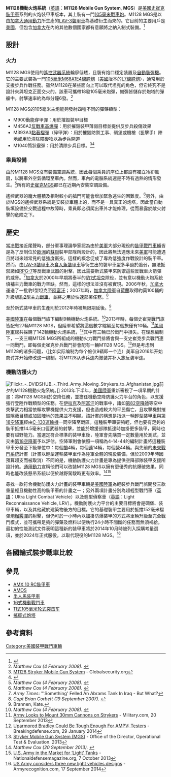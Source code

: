{{Infobox Weapon
|name=M1128機動火炮系統 [[File:Flag_of_USA.svg|30px]]<br />M1128 Mobile Gun System
|image=File:Exercise Allied Spirit I, Day 5 150117-A-EM105-337.jpg
|image_size=300px
|caption=一輛於2015年演習中的M1128 MGS
|origin={{USA}}
|type=機動火炮系統
<!-- Type selection -->
|is_vehicle=yes
|is_ranged=yes
|is_artillery=yes
<!-- Service history -->
|service= 2002年至今
|used_by={{USA}}
|wars= [[伊拉克戰爭|伊拉克戰爭]]
<!-- Production history -->
|designer=通用陸地系統<ref name="micheal green">{{cite book |last1=Green |first1=Michael |title=American Wheeled Armoured Fighting Vehicles |date=22 Nov 2016 |publisher=Pen & Sword Books Ltd |location=South Yorkshire, United Kingdom |isbn=1473854369 |pages=192 |url=https://www.bookdepository.com/American-Wheeled-Armoured-Fighting-Vehicles-Michael-Green/9781473854369 |accessdate=28 May 2020 |archive-date=2021-02-04 |archive-url=https://web.archive.org/web/20210204130015/https://www.bookdepository.com/American-Wheeled-Armoured-Fighting-Vehicles-Michael-Green/9781473854369 |dead-url=no }}</ref>
|design_date=
|manufacturer=通用陸地系統<ref name="micheal green"/>
|unit_cost= 約490萬美元（2012年數據）
|production_date=2002年–2010年
|number= 142 <ref name="micheal green"/>
|variants= 
<!-- General specifications -->
|spec_label=
|weight= 18.77噸
|length= 6.95公尺
|part_length=
|width=2.72公尺
|height=2.64公尺
|diameter=
|crew=3人
|armour=可抵擋14.5毫米口徑武器的射擊
|primary_armament=1×[[L7線膛炮|105毫米M68A1E4線膛炮]]
|secondary_armament=1×[[7.62×51mm_NATO|7.62×51毫米NATO]] [[M240通用機槍|M240機槍]]<br />2×M6煙霧彈發射器
|engine=[[開拓重工|開拓重工]]3126渦輪柴油引擎
|engine_power=350匹[[馬力|馬力]]
|transmission= 自動排檔（6個前進檔、1個倒退檔）
|payload_capacity= 
|fuel_capacity= 560加侖（約2120公升）
|pw_ratio=14匹馬力/噸
|suspension=8×8路輪（裝有液壓式葉片彈簧）
|clearance=
|vehicle_range=528公里
|speed=96公里/小時
|guidance=
<!-- Ranged weapon specifications --> 
|cartridge=
|caliber=
|action=
|rate=
|velocity=
|range= 
|max_range=
|feed= 
|sights= 
<!-- Artillery specifications -->
|breech=
|recoil=
|carriage=
|elevation=
|traverse=
}}
'''M1128機動火炮系統'''（[[英語|英語]]：'''M1128 Mobile Gun System''', '''MGS'''）是[[美國|美國]][[史崔克裝甲車|史崔克裝甲車]]系列的火炮裝甲車版本，其上裝有一門[[L7線膛炮|105毫米戰車炮]]。M1128 MGS是以由[[加拿大|加拿大]][[通用動力|通用動力]]所生產的[[LAV-3裝甲車|LAV-3裝甲車]]為基礎衍生而來的。它目前的主要用戶是[[美國|美國]]，但包含[[加拿大|加拿大]]在內的其他數個國家都有意願將之納入制式裝備。<ref>{{Cite web |url=http://www.ftleavenworthlamp.com/articles/2006/08/31/dod_news/dod3.txt |title=Soldiers train on Stryker gun system |accessdate=2016-01-23 |archive-date=2018-08-11 |archive-url=https://web.archive.org/web/20180811101449/http://www.ftleavenworthlamp.com/articles/2006/08/31/dod_news/dod3.txt |dead-url=no }}</ref>

== 設計 ==

=== 火力 ===
M1128 MGS使用的[[遙控武器系統|遙控武器系統]]輪廓低矮，且裝有炮口穩定裝置及[[自動裝彈機|自動裝彈機]]。它的主要武裝為一門[[L7線膛炮|105毫米M68A1E4線膛炮]]（[[美國|美國]]版本的[[L7線膛炮|L7線膛炮]]），通常用於支援步兵作戰任務。雖然M1128在某些面向上可以取代坦克的角色，但它終究不是設計來與坦克正面交火的。該車可攜帶18發105毫米炮彈，備彈皆儲存於炮塔的彈艙中。射擊速率約為每分鐘6發。<ref name="Army Times 10 months"><cite class="citation web" contenteditable="false">Matthew Cox (4 February 2008). </cite></ref>

M1128 MGS的105毫米主炮能夠發射四種不同的彈藥類型：
*M900動能穿甲彈：用於摧毀裝甲目標
*M456A2[[高爆反坦克彈|反戰車高爆彈]]：用於摧毀裝甲薄弱目標並提供反步兵殺傷效果
*M393A3[[黏著榴彈|黏著榴彈]]（碎甲弹）：用於摧毀防禦工事、碉堡或機槍（狙擊手）陣地或用於清除障礙物以為步兵開道
*M1040筒狀霰彈：用於清除步兵目標。<ref>[http://www.globalsecurity.org/military/systems/ground/iav-mgs.htm M1128 Stryker Mobile Gun System] {{Wayback|url=http://www.globalsecurity.org/military/systems/ground/iav-mgs.htm |date=20201111215940 }} - Globalsecurity.org</ref><ref>{{cite web |url=http://www.dtic.mil/ndia/2013armament/Hill.pdf |title=存档副本 |accessdate=2014-08-22 |deadurl=yes |archiveurl=https://web.archive.org/web/20140826115937/http://www.dtic.mil/ndia/2013armament/Hill.pdf |archivedate=2014-08-26 }}</ref>

=== 乘員設備 ===
由於M1128 MGS沒有裝備空調系統，因此每個乘員的座位上都設有獨立冷卻風扇，以將車外空氣循環至車內。然而，車內的電腦系統還是不時有過熱的情形發生。<ref name="Army Times 10 months"><cite class="citation web" contenteditable="false">Matthew Cox (4 February 2008). </cite></ref>所有的[[史崔克|史崔克]]MGS都已在近期內安裝空調設備。

遙控武器的龐大體積及相對較小的艙門可能會增加緊急逃生的困難度。<ref name="Army Times 10 months"><cite class="citation web" contenteditable="false">Matthew Cox (4 February 2008). </cite></ref>另外，由於MGS的遙控武器系統是安裝於車體上的，而不是一具真正的炮塔，因此當自動裝填設備於交戰過程中故障時，乘員即必須爬出車外才能修理，從而暴露於敵火射擊的危險之下。

== 歷史 ==
當[[冷戰|冷戰]]接近尾聲時，部分軍事理論學家認為由於[[美軍|美軍]]大部分現役的[[裝甲戰鬥車輛|裝甲戰鬥車輛]]皆是為了反制位於[[歐洲|歐洲]]的[[蘇聯|蘇聯]]裝甲部隊所設計的，因此將無法適應未來[[美軍|美軍]]可能遭遇且將越來越常見的低強度衝突。這樣的概念促成了專為低強度作戰設計的裝甲車。然而，由[[LAV-3裝甲車|LAV-3裝甲車]]及[[食人魚裝甲車|食人魚裝甲車]]等衍生出的裝甲車型多半過於脆弱，無法抵禦諸如[[RPG-7|RPG-7]]等反戰車武器的射擊，因此需要新式裝甲來防禦這些反戰車火箭彈的威脅。<ref>''Army Times'': "'Something' Felled An Abrams Tank In Iraq - But What? </ref>[[加拿大|加拿大]]於2000年早期將泰半的[[豹1型坦克|豹1式坦克]]除役，並有意以機動火炮系統填補主力戰車的戰力空缺。然而，這樣的想法並沒有被實現。2006年秋，[[加拿大|加拿大]]運送了一批豹1型坦克至[[阿富汗|阿富汗]]；2007年時，[[加拿大陸軍|加拿大陸軍]]自[[荷蘭|荷蘭]]取得約莫100輛的升級版[[豹2型坦克|豹2型主力戰車]]，並將之用於快速部署任務。<ref><cite class="citation news" contenteditable="false">Capt Brian Corbett (19 September 2007). </cite></ref>

至於新式裝甲車的生產則於2012年時被無限期延後。<ref>Brannen, Kate. </ref>

[[美國陸軍|美國陸軍]]在每個戰鬥旅下編制9輛機動火炮系統。<ref name="Army Times 10 months"><cite class="citation web" contenteditable="false">Matthew Cox (4 February 2008). </cite></ref>2013年時，每個史崔克戰鬥旅皆配有27輛M1128 MGS，但陸軍希望將這個數字縮編至每個旅僅有10輛。<ref>[http://www.military.com/daily-news/2013/09/20/army-looks-to-mount-30mm-cannons-on-strykers.html?ESRCtodayinmil.sm Army Looks to Mount 30mm Cannons on Strykers] {{Wayback|url=http://www.military.com/daily-news/2013/09/20/army-looks-to-mount-30mm-cannons-on-strykers.html?ESRCtodayinmil.sm |date=20201124213032 }} - Military.com, 20 September 2013</ref>[[美國陸軍|美國陸軍]]總共採購了142輛機動火炮系統，<ref>[http://breakingdefense.com/2014/01/uparmored-bradley-could-be-tough-enough-for-ampv-testers/ Uparmored Bradley Could Be Tough Enough For AMPV: Testers] {{Wayback|url=http://breakingdefense.com/2014/01/uparmored-bradley-could-be-tough-enough-for-ampv-testers/ |date=20140312141216 }} - Breakingdefense.com, 29 January 2014</ref>其中有三輛已於戰鬥中損失。在理想編制下，一支三輛M1128 MGS所組成的機動火力戰鬥排將會與一支史崔克步兵戰鬥連一同戰鬥，即每個史崔克步兵戰鬥排會配有一輛M1128 MGS。<ref>[http://www.dote.osd.mil/pub/reports/FY2013/pdf/army/2013strykermgs.pdf Stryker Mobile Gun System (MGS)] {{Wayback|url=http://www.dote.osd.mil/pub/reports/FY2013/pdf/army/2013strykermgs.pdf |date=20141019191910 }} - Office of the Director, Operational Test & Evaluation. 2013</ref>但是考虑到M1128的诸多问题，（比如实际编制为每个旅仅9辆即一个连）美军自2016年开始商讨并开始修改这一编制，将M1128从步兵连内撤装并补入旅反装甲连。

=== 機動防護火力 ===
[[File:Flickr_-_DVIDSHUB_-_Third_Army_Moving_Strykers_to_Afghanistan.jpg|thumb]]前夕的M1128機動火炮系統。]]
2013年下半年，[[美國陸軍|美國陸軍]]重新審視了一項早期的計畫：將M1128 MGS用於空降任務，並擔任機動空降防護火力平台的角色，以支援強行登陸作戰類型的任務。在[[伊拉克|伊拉克]]及[[阿富汗|阿富汗]]的戰事中，諸如[[第82空降師|第82空降師]]等空中突擊武力相當依賴攻擊機提供火力支援，但也造成較大的平民傷亡，且攻擊機對摧毀隱蔽目標或加固陣地的效果並不明顯。該計畫的構想是指派一輛輕型裝甲車與[[第18空降军|第18空降軍]]經由[[C-130運輸機|C-130運輸機]]一同空降至戰區。這種裝甲車要夠輕，但也要有足夠的裝甲抵擋14.5毫米口徑武器的射擊，並能於增援部隊抵達時加掛更多裝甲，同時也要有越野能力。當選定符合標準的裝甲車後，陸軍會先購買一定數量用於測試，並交由[[第18空降军|第18空降軍]]予以評估。空降軍則會依照一項稱為4-14-44的編制計畫將這種裝甲車分發至下級單位中：每個[[排|排]]4輛，每個[[連|連]]14輛，每個[[營|營]]44輛。與先前的[[未来战斗系统|未來戰鬥系統]]計畫（計畫以輕型運輸裝甲車作為陸軍全體的現役裝備，但於2009年時因預算超支而被取消）不同的是，機動防護火力計畫是專為提供空降部隊裝甲支援所設計的。[[通用動力|通用動力]]宣稱他們可以改裝M1128 MGS以擁有更優秀的抗爆破效果，同時也能改裝懸吊系統以便於越野駕駛時更有效率。<ref><cite class="citation news" contenteditable="false">Matthew Cox (20 September 2013). </cite></ref><ref>[http://www.nationaldefensemagazine.org/blog/Lists/Posts/Post.aspx?List=7c996cd7-cbb4-4018-baf8-8825eada7aa2&ID=1294&Source=http%3A%2F%2Fwww%2Enationaldefensemagazine%2Eorg%2Fblog%2FLists%2FPosts%2FAllPosts%2Easpx U.S. Army in the Market for ‘Light’ Tanks] {{Wayback|url=http://www.nationaldefensemagazine.org/blog/Lists/Posts/Post.aspx?List=7c996cd7-cbb4-4018-baf8-8825eada7aa2&ID=1294&Source=http%3A%2F%2Fwww%2Enationaldefensemagazine%2Eorg%2Fblog%2FLists%2FPosts%2FAllPosts%2Easpx |date=20160119075326 }} - Nationaldefensemagazine.org, 7 October 2013</ref>

尋找一款符合機動防護火力計畫的裝甲車輛是[[美國陸軍|美國陸軍]]為輕裝步兵戰鬥旅開發三款重量輕且機動性高的裝甲車的計畫之一；另外兩項計畫分別為超輕型戰鬥車（[[英語|英語]]：Ultra Light Combat Vehicle）以及輕型偵察車（[[英語|英語]]：Light Reconnaissance Vehicle, LRV）。機動防護火力平台的主要目標將會是碉堡、裝甲車輛，以及其他藏於建築物後方的目標。它的基礎裝甲主要用於抵擋152毫米榴彈炮[[榴霰彈|榴霰彈]]的射擊，但仍可於一小時內以加掛防爆裝甲的方式將車輛升級至完全戰鬥模式，並可攜帶足夠的彈藥及燃料以便執行24小時不間斷的任務而無須補給。最初的性能測試文件表明這種新的裝甲車將於2014年10月時被列入採購考量選項，並於2024年正式服役，以取代現役的M1128 MGS。<ref>[http://www.armyrecognition.com/september_2014_global_defense_security_news_uk/us_army_considers_three_new_light_vehicles_designs.html US Army considers three new light vehicles designs] {{Wayback|url=http://www.armyrecognition.com/september_2014_global_defense_security_news_uk/us_army_considers_three_new_light_vehicles_designs.html |date=20201001172420 }} - Armyrecognition.com, 17 September 2014</ref>

== 各國輪式裝步戰車比較 ==
{{各國輪式戰車比較}}

== 參見 ==
* [[AMX_10_RC裝甲車|AMX 10 RC裝甲車]]
* [[AMOS|AMOS]]
* [[半人馬裝甲車|半人馬裝甲車]]
* [[16式機動戰鬥車|16式機動戰鬥車]]
* [[11式105毫米轮式突击车|11式105毫米轮式突击车]]
*[[搖擺式炮塔|搖擺式炮塔]]

== 參考資料 ==
{{Reflist|2}}
{{史崔克裝甲車系列}}
[[Category:美國裝甲戰鬥車輛|Category:美國裝甲戰鬥車輛]]